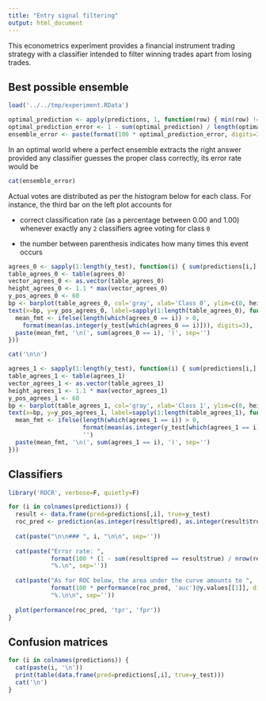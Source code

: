 ```yaml
---
title: "Entry signal filtering"
output: html_document
---
```


This econometrics experiment provides a financial instrument trading strategy with a
classifier intended to filter winning trades apart from losing trades.

## Best possible ensemble

```r
load('../../tmp/experiment.RData')

optimal_prediction <- apply(predictions, 1, function(row) { min(row) != max(row) })
optimal_prediction_error <- 1 - sum(optimal_prediction) / length(optimal_prediction)
ensemble_error <- paste(format(100 * optimal_prediction_error, digits=3), '%', sep='')
```

In an optimal world where a perfect ensemble extracts the right answer provided
any classifier guesses the proper class correctly, its error rate would be
```r
cat(ensemble_error)
```

Actual votes are distributed as per the histogram below for each class.
For instance, the third bar on the left plot accounts for

* correct classification rate (as a percentage between 0.00 and 1.00) whenever
exactly any `2` classifiers agree voting for class `0`

* the number between parenthesis indicates how many times this event occurs

```r
agrees_0 <- sapply(1:length(y_test), function(i) { sum(predictions[i,] == 0) })
table_agrees_0 <- table(agrees_0)
vector_agrees_0 <- as.vector(table_agrees_0)
height_agrees_0 <- 1.1 * max(vector_agrees_0)
y_pos_agrees_0 <- 60
bp <- barplot(table_agrees_0, col='gray', xlab='Class 0', ylim=c(0, height_agrees_0))
text(x=bp, y=y_pos_agrees_0, label=sapply(1:length(table_agrees_0), function(i) {
  mean_fmt <- ifelse(length(which(agrees_0 == i)) > 0,
    format(mean(as.integer(y_test[which(agrees_0 == i)])), digits=3), '')
  paste(mean_fmt, '\n(', sum(agrees_0 == i), ')', sep='')
}))

cat('\n\n')

agrees_1 <- sapply(1:length(y_test), function(i) { sum(predictions[i,] == 1) })
table_agrees_1 <- table(agrees_1)
vector_agrees_1 <- as.vector(table_agrees_1)
height_agrees_1 <- 1.1 * max(vector_agrees_1)
y_pos_agrees_1 <- 60
bp <- barplot(table_agrees_1, col='gray', xlab='Class 1', ylim=c(0, height_agrees_1))
text(x=bp, y=y_pos_agrees_1, label=sapply(1:length(table_agrees_1), function(i) {
  mean_fmt <- ifelse(length(which(agrees_1 == i)) > 0,
                     format(mean(as.integer(y_test[which(agrees_1 == i)])), digits=3),
                     '')
  paste(mean_fmt, '\n(', sum(agrees_1 == i), ')', sep='')
}))
```

## Classifiers

```r
library('ROCR', verbose=F, quietly=F)
```

```r
for (i in colnames(predictions)) {
  result <- data.frame(pred=predictions[,i], true=y_test)
  roc_pred <- prediction(as.integer(result$pred), as.integer(result$true))
  
  cat(paste("\n\n### ", i, "\n\n", sep=''))
  
  cat(paste("Error rate: ",
            format(100 * (1 - sum(result$pred == result$true) / nrow(result)), digits=4),
            "%.\n", sep=''))
  
  cat(paste("As for ROC below, the area under the curve amounts to ",
            format(100 * performance(roc_pred, 'auc')@y.values[[1]], digits=4),
            "%.\n\n", sep=''))
  
  plot(performance(roc_pred, 'tpr', 'fpr'))
}
```

## Confusion matrices

```r
for (i in colnames(predictions)) {
  cat(paste(i, '\n'))
  print(table(data.frame(pred=predictions[,i], true=y_test)))
  cat('\n')
}
```
